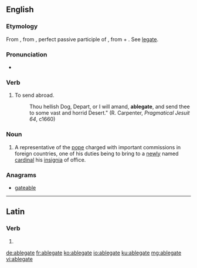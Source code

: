 ==English==

===Etymology===
From {{etyl|fr|en}} {{term|ablegat|ablégate|lang=fr}}, from {{etyl|la|en}} {{m|la|ablēgātus}}, perfect passive participle of {{m|la|ablēgō||I send off or away; banish}}, from {{term|ab||from, away from|lang=la}} + {{m|la|lēgō||I dispatch, send on a commission}}. See [[legate]].

===Pronunciation===
* {{a|US}} {{IPA|/ˈæ.bləˌɡeɪt/|/ˈæ.bləˌɡət/}}

===Verb===
{{en-verb|ablegat|es}}

# {{context|obsolete|lang=en}} To send abroad. 
#: {{rfquotek|Bailey}}
#: Thou hellish Dog, Depart, or I will amand, '''ablegate''', and send thee to some vast and horrid Desert." (R. Carpenter, ''Pragmatical Jesuit 64'', c1660)

===Noun===
{{en-noun}}

# {{context|Roman Catholicism|lang=en}} A representative of the [[pope]] charged with important commissions in foreign countries, one of his duties being to bring to a [[newly]] named [[cardinal]] his [[insignia]] of office.

===Anagrams===
* [[gateable#English|gateable]]

----

==Latin==

===Verb===
{{la-verb-form|ablēgāte}}

# {{conjugation of|ablēgō||1|p|pres|act|imp|lang=la}}

[[de:ablegate]]
[[fr:ablegate]]
[[ko:ablegate]]
[[io:ablegate]]
[[ku:ablegate]]
[[mg:ablegate]]
[[vi:ablegate]]